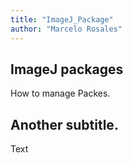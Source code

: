 ```yaml
---
title: "ImageJ_Package"
author: "Marcelo Rosales"
---
```


## ImageJ packages

How to manage Packes.

## Another subtitle.

Text
